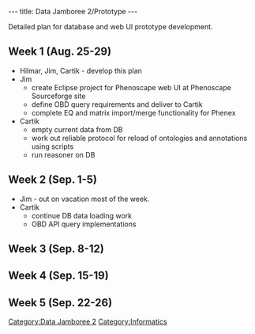 ---
title: Data Jamboree 2/Prototype
---

Detailed plan for database and web UI prototype development.

==Week 1 (Aug. 25-29)==
* Hilmar, Jim, Cartik - develop this plan
* Jim
** create Eclipse project for Phenoscape web UI at Phenoscape Sourceforge site
** define OBD query requirements and deliver to Cartik
** complete EQ and matrix import/merge functionality for Phenex
* Cartik
** empty current data from DB
** work out reliable protocol for reload of ontologies and annotations using scripts
** run reasoner on DB

==Week 2 (Sep. 1-5)==
* Jim - out on vacation most of the week.
* Cartik
** continue DB data loading work
** OBD API query implementations

==Week 3 (Sep. 8-12)==

==Week 4 (Sep. 15-19)==

==Week 5 (Sep. 22-26)==

[[Category:Data Jamboree 2]]
[[Category:Informatics]]